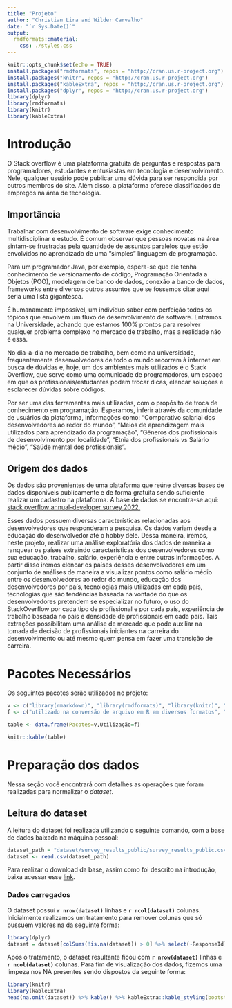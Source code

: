 ```yaml
---
title: "Projeto"
author: "Christian Lira and Wilder Carvalho"
date: "`r Sys.Date()`"
output:
  rmdformats::material:
    css: ./styles.css
---
```


```r
knitr::opts_chunk$set(echo = TRUE)
install.packages("rmdformats", repos = "http://cran.us.r-project.org")
install.packages("knitr", repos = "http://cran.us.r-project.org")
install.packages("kableExtra", repos = "http://cran.us.r-project.org")
install.packages("dplyr", repos = "http://cran.us.r-project.org")
library(dplyr)
library(rmdformats)
library(knitr)
library(kableExtra)
```

# Introdução {.tabset .title}

O Stack overflow é uma plataforma gratuita de perguntas e respostas para programadores, estudantes e entusiastas em tecnologia e desenvolvimento. Nele, qualquer usuário pode publicar uma dúvida para ser respondida por outros membros do site. Além disso, a plataforma oferece classificados de empregos na área de tecnologia.

## Importância {.sub-title}

Trabalhar com desenvolvimento de software exige conhecimento multidisciplinar e estudo. É comum observar que pessoas novatas na área sintam-se frustradas pela quantidade de assuntos paralelos que estão envolvidos no aprendizado de uma “simples” linguagem de programação.

Para um programador Java, por exemplo, espera-se que ele tenha conhecimento de versionamento de código, Programação Orientada a Objetos (POO), modelagem de banco de dados, conexão a banco de dados, frameworks entre diversos outros assuntos que se fossemos citar aqui seria uma lista gigantesca.

É humanamente impossível, um indivíduo saber com perfeição todos os tópicos que envolvem um fluxo de desenvolvimento de software. Entramos na Universidade, achando que estamos 100% prontos para resolver qualquer problema complexo no mercado de trabalho, mas a realidade não é essa.

No dia-a-dia no mercado de trabalho, bem como na universidade, frequentemente desenvolvedores de todo o mundo recorrem à internet em busca de dúvidas e, hoje, um dos ambientes mais utilizados é o Stack Overflow, que serve como uma comunidade de programadores, um espaço em que os profissionais/estudantes podem trocar dicas, elencar soluções e esclarecer dúvidas sobre códigos.

Por ser uma das ferramentas mais utilizadas, com o propósito de troca de conhecimento em programação. Esperamos, inferir através da comunidade de usuários da plataforma, informações como: “Comparativo salarial dos desenvolvedores ao redor do mundo”, “Meios de aprendizagem mais utilizados para aprendizado da programação”, “Gêneros dos profissionais de desenvolvimento por localidade”, “Etnia dos profissionais vs Salário médio”, “Saúde mental dos profissionais”.

## Origem dos dados {.sub-title}

Os dados são provenientes de uma plataforma que reúne diversas bases de dados disponíveis publicamente e de forma gratuita sendo suficiente realizar um cadastro na plataforma. A base de dados se encontra-se aqui: [stack overflow annual-developer survey 2022.](https://www.kaggle.com/datasets/dheemanthbhat/stack-overflow-annual-developer-survey-2022)


Esses dados possuem diversas características relacionadas aos desenvolvedores que responderam a pesquisa. Os dados variam desde a educação do desenvolvedor até o hobby dele. Dessa maneira, iremos, neste projeto, realizar uma análise exploratória dos dados de maneira a ranquear os países extraindo características dos desenvolvedores como sua educação, trabalho, salário, experiência e entre outras informações. A partir disso iremos elencar os países desses desenvolvedores em um conjunto de análises de maneira a visualizar pontos como salário médio entre os desenvolvedores ao redor do mundo, educação dos desenvolvedores por país, tecnologias mais utilizadas em cada país, tecnologias que são tendências baseada na vontade do que os desenvolvedores pretendem se especializar no futuro, o uso do StackOverflow por cada tipo de profissional e por cada país, experiência de trabalho baseada no país e densidade de profissionais em cada país.
Tais extrações possibilitam uma análise de mercado que pode auxiliar na tomada de decisão de profissionais iniciantes na carreira do desenvolvimento ou até mesmo quem pensa em fazer uma transição de carreira.

# Pacotes Necessários {.tabset .title}


Os seguintes pacotes serão utilizados no projeto:



```r
v <- c("library(rmarkdown)", "library(rmdformats)", "library(knitr)", "library(dplyr)", "library(ggplot2)")
f <- c("utilizado na conversão de arquivo em R em diversos formatos", "customização do template gerado pelo rmarkdown", "para geração de tabelas", "para manipulação avançada dos DataFrames", "para visualização de gráficos")

table <- data.frame(Pacotes=v,Utilização=f)

knitr::kable(table)
```


# Preparação dos dados {.tabset .title}

Nessa seção você encontrará com detalhes as operações que foram realizadas para normalizar o *dataset*.

## Leitura do dataset {.sub-title}

A leitura do dataset foi realizada utilizando o seguinte comando, com a base de dados baixada na máquina pessoal:

```r
dataset_path = "dataset/survey_results_public/survey_results_public.csv"
dataset <- read.csv(dataset_path)
```

Para realizar o download da base, assim como foi descrito na introdução, baixa acessar esse [link](https://www.kaggle.com/datasets/dheemanthbhat/stack-overflow-annual-developer-survey-2022).

### **Dados carregados**

O dataset possui **`r nrow(dataset)`** linhas e **`r ncol(dataset)`** colunas. Inicialmente realizamos um tratamento para remover colunas que só pussuem valores na da seguinte forma:
```r
library(dplyr)
dataset = dataset[colSums(!is.na(dataset)) > 0] %>% select(-ResponseId)
```

Após o tratamento, o dataset resultante ficou com **`r nrow(dataset)`** linhas e **`r ncol(dataset)`** colunas. Para fim de visualização dos dados, fizemos uma limpeza nos NA presentes sendo dispostos da seguinte forma:
```r
library(knitr)
library(kableExtra)
head(na.omit(dataset)) %>% kable() %>% kableExtra::kable_styling(bootstrap_options = c("responsive", "striped", "hover", "condensed")) %>% scroll_box(width = "100%", height = "600px")
```


